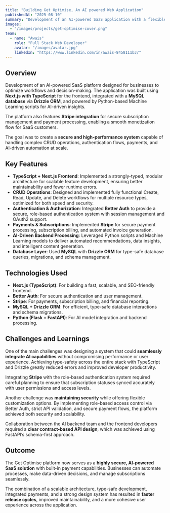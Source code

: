 ```yaml
---
title: "Building Get Optimise, An AI powered Web Application"
publishedAt: "2025-08-10"
summary: "Development of an AI-powered SaaS application with a flexible, scalable architecture using Next.js (TypeScript) for the frontend, Better Auth for authentication, Stripe for payments, and a MySQL + Drizzle ORM backend."
images:
  - "/images/projects/get-optimise-cover.png"
team:
  - name: "Awais"
    role: "Full Stack Web Developer"
    avatar: "/images/avatar.jpg"
    linkedIn: "https://www.linkedin.com/in/awais-8458111b3/"
---
```


## Overview

Development of an AI-powered SaaS platform designed for businesses to optimize workflows and decision-making. The application was built using **Next.js with TypeScript** for the frontend, integrated with a **MySQL database** via **Drizzle ORM**, and powered by Python-based Machine Learning scripts for AI-driven insights.  

The platform also features **Stripe integration** for secure subscription management and payment processing, enabling a smooth monetization flow for SaaS customers.  

The goal was to create a **secure and high-performance system** capable of handling complex CRUD operations, authentication flows, payments, and AI-driven automation at scale.

## Key Features

- **TypeScript + Next.js Frontend**: Implemented a strongly-typed, modular architecture for scalable feature development, ensuring better maintainability and fewer runtime errors.
- **CRUD Operations**: Designed and implemented fully functional Create, Read, Update, and Delete workflows for multiple resource types, optimized for both speed and security.
- **Authentication & Authorization**: Integrated **Better Auth** to provide a secure, role-based authentication system with session management and OAuth2 support.
- **Payments & Subscriptions**: Implemented **Stripe** for secure payment processing, subscription billing, and automated invoice generation.
- **AI-Driven Backend Processing**: Leveraged Python scripts and Machine Learning models to deliver automated recommendations, data insights, and intelligent content generation.
- **Database Layer**: Used **MySQL** with **Drizzle ORM** for type-safe database queries, migrations, and schema management.

## Technologies Used

- **Next.js (TypeScript)**: For building a fast, scalable, and SEO-friendly frontend.
- **Better Auth**: For secure authentication and user management.
- **Stripe**: For payments, subscription billing, and financial reporting.
- **MySQL + Drizzle ORM**: For efficient, type-safe database interactions and schema migrations.
- **Python (Flask + FastAPI)**: For AI model integration and backend processing.

## Challenges and Learnings

One of the main challenges was designing a system that could **seamlessly integrate AI capabilities** without compromising performance or user experience. Achieving type-safety across the entire stack with TypeScript and Drizzle greatly reduced errors and improved developer productivity.  

Integrating **Stripe** with the role-based authentication system required careful planning to ensure that subscription statuses synced accurately with user permissions and access levels.  

Another challenge was **maintaining security** while offering flexible customization options. By implementing role-based access control via Better Auth, strict API validation, and secure payment flows, the platform achieved both security and scalability.  

Collaboration between the AI backend team and the frontend developers required a **clear contract-based API design**, which was achieved using FastAPI’s schema-first approach.

## Outcome

The Get Optimise platform now serves as a **highly secure, AI-powered SaaS solution** with built-in payment capabilities. Businesses can automate processes, make data-driven decisions, and manage subscriptions seamlessly.  

The combination of a scalable architecture, type-safe development, integrated payments, and a strong design system has resulted in **faster release cycles**, improved maintainability, and a more cohesive user experience across the application.
